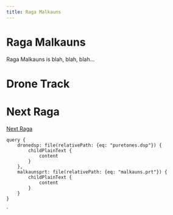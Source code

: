 ```yaml
---
title: Raga Malkauns
---
```




# Raga Malkauns

Raga Malkauns is blah, blah, blah...

# Drone Track

<DSPPlayer appname='drone' code={props.data.dronedsp.childPlainText.content} settings={props.data.malkaunsprt.childPlainText.content} />

# Next Raga

[Next Raga](/nextraga/)

    query {
        dronedsp: file(relativePath: {eq: "puretones.dsp"}) {
            childPlainText {
                content
            }
        },
        malkaunsprt: file(relativePath: {eq: "malkauns.prt"}) {
            childPlainText {
                content
            }
        }
    }
`